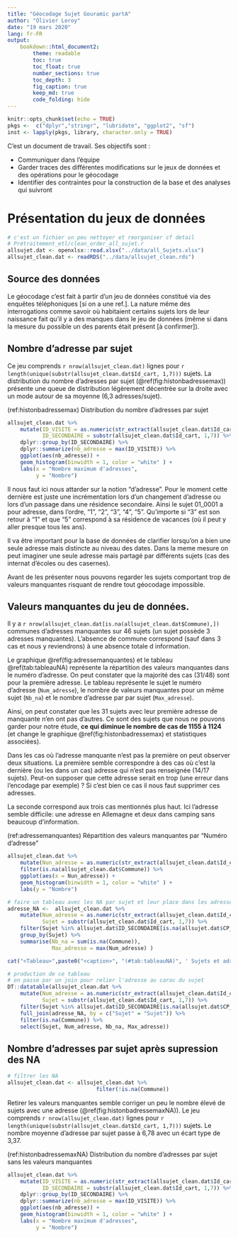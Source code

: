 ```yaml
---
title: "Géocodage Sujet Gouramic partA"
author: "Olivier Leroy"
date: "19 mars 2020"
lang: fr-FR
output: 
    bookdown::html_document2:
        theme: readable
        toc: true
        toc_float: true
        number_sections: true
        toc_depth: 3
        fig_caption: true
        keep_md: true
        code_folding: hide
---
```


```r
knitr::opts_chunk$set(echo = TRUE)
pkgs <-  c("dplyr","stringr", "lubridate", "ggplot2", "sf")
inst <- lapply(pkgs, library, character.only = TRUE)
```

C'est un document de travail. Ses objectifs sont : 

* Communiquer dans l’équipe 
* Garder traces des différentes modifications sur le jeux de données et des opérations pour le géocodage
* Identifier des contraintes pour la construction de la base et des analyses qui suivront

# Présentation du jeux de données 

```r
# c'est un fichier un peu nettoyer et reorganiser cf detail
# Prétraitement_etl/clean_order_all_sujet.r
allsujet.dat <- openxlsx::read.xlsx("../data/all_Sujets.xlsx")
allsujet_clean.dat <- readRDS("../data/allsujet_clean.rds")

```


## Source des données 

Le géocodage c'est fait à partir d'un jeu de données constitué via des enquêtes téléphoniques [si on a une ref.]. La nature même des interrogations comme savoir où habitaient certains sujets lors de leur naissance fait qu'il y a des manques dans le jeu de données (même si dans la mesure du possible un des parents était présent [à confirmer]). 


## Nombre d'adresse par sujet

Ce jeu comprends `r nrow(allsujet_clean.dat)` lignes pour `r length(unique(substr(allsujet_clean.dat$Id_cart, 1,7)))` sujets. La distribution du nombre d'adresses par sujet (\@ref(fig:histonbadressemax)) présente une queue de distribution légèrement décentrée sur la droite avec un mode autour de sa moyenne (6,3 adresses/sujet). 

(ref:histonbadressemax) Distribution du nombre d'adresses par sujet

```r
allsujet_clean.dat %>% 
    mutate(ID_VISITE = as.numeric(str_extract(allsujet_clean.dat$Id_cart, pattern = "[0-9]{1,2}?$")),
           ID_SECONDAIRE = substr(allsujet_clean.dat$Id_cart, 1,7)) %>% 
    dplyr::group_by(ID_SECONDAIRE) %>% 
    dplyr::summarize(nb_adresse = max(ID_VISITE)) %>% 
    ggplot(aes(nb_adresse)) +
    geom_histogram(binwidth = 1, color = "white" ) +
    labs(x = "Nombre maximum d'adresses",
         y = "Nombre")
```

Il nous faut ici nous attarder sur la notion "d'adresse". Pour le moment cette dernière est juste une incrémentation lors d'un changement d'adresse ou lors d'un passage dans une résidence secondaire. Ainsi le sujet 01_0001 a pour adresse, dans l'ordre, "1", "2", "3", "4", "5". Qu'importe si "3" est son retour à "1" et que "5" correspond à sa résidence de vacances (où il peut y aller presque tous les ans). 

Il va être important pour la base de données de clarifier lorsqu'on a bien une seule adresse mais distincte au niveau des dates. Dans la meme mesure on peut imaginer une seule adresse mais partagé par différents sujets (cas des internat d'écoles ou des casernes). 

Avant de les présenter nous pouvons regarder les sujets comportant trop de valeurs manquantes risquant de rendre tout géocodage impossible. 

## Valeurs manquantes du jeu de données.

Il y a `r nrow(allsujet_clean.dat[is.na(allsujet_clean.dat$Commune),])` communes d'adresses manquantes sur 46 sujets (un sujet possède 3 adresses manquantes). L'absence de commune correspond (sauf dans 3 cas et nous y reviendrons) à une absence totale d information. 

Le graphique  \@ref(fig:adressemanquantes) et le tableau \@ref(tab:tableauNA) représente la répartition des valeurs manquantes dans le numéro d'adresse. On peut constater que la majorité des cas (31/48) sont pour la première adresse. Le tableau représente le sujet le numéro d'adresse (`Num_adresse`), le nombre de valeurs manquantes pour un même sujet (`Nb_na`) et le nombre d'adresse par par sujet (`Max_adresse`). 

Ainsi, on peut constater que les 31 sujets avec leur première adresse de manquante n'en ont pas d'autres. Ce sont des sujets que nous ne pouvons garder pour notre étude, **ce qui diminue le nombre de cas de 1155 à 1124** (et change le graphique \@ref(fig:histonbadressemax) et statistiques associées). 

Dans les cas où l'adresse manquante n'est pas la première on peut observer deux situations. La première semble correspondre à des cas où c'est la dernière (ou les dans un cas) adresse qui n'est pas renseignée (14/17 sujets). Peut-on supposer que cette adresse serait en trop (une erreur dans l'encodage par exemple) ? Si c'est bien ce cas il nous faut supprimer ces adresses. 

La seconde correspond aux trois cas mentionnés plus haut. Ici l'adresse semble difficile: une adresse en Allemagne et deux dans camping sans beaucoup d'information.

(ref:adressemanquantes) Répartition des valeurs manquantes par "Numéro d'adresse"

```r
allsujet_clean.dat %>% 
    mutate(Nun_adresse = as.numeric(str_extract(allsujet_clean.dat$Id_cart, pattern = "[0-9]{1,2}?$"))) %>% 
    filter(is.na(allsujet_clean.dat$Commune)) %>% 
    ggplot(aes(x = Nun_adresse)) +
    geom_histogram(binwidth = 1, color = "white" ) +
    labs(y = "Nombre")
```



```r
# faire un tableau avec les NA par sujet et leur place dans les adresses de ce sujet
adresse_NA <-  allsujet_clean.dat %>% 
    mutate(Num_adresse = as.numeric(str_extract(allsujet_clean.dat$Id_cart, pattern = "[0-9]{1,2}?$")),
           Sujet = substr(allsujet_clean.dat$Id_cart, 1,7)) %>% 
    filter(Sujet %in% allsujet.dat$ID_SECONDAIRE[is.na(allsujet.dat$CP_commune_p)]) %>% 
    group_by(Sujet) %>% 
    summarise(Nb_na = sum(is.na(Commune)),
              Max_adresse = max(Num_adresse) )

cat("<Tableau>",paste0("<caption>", "(#tab:tableauNA)", ' Sujets et adresses avec des valeurs manquantes explicites (NA)', "</caption>"),"</tableau>", sep ="\n")

# production de ce tableau
# on passe par un join pour relier l'adresse au carac du sujet
DT::datatable(allsujet_clean.dat %>% 
    mutate(Num_adresse = as.numeric(str_extract(allsujet_clean.dat$Id_cart, pattern = "[0-9]{1,2}?$")),
           Sujet = substr(allsujet_clean.dat$Id_cart, 1,7)) %>% 
    filter(Sujet %in% allsujet.dat$ID_SECONDAIRE[is.na(allsujet.dat$CP_commune_p)]) %>% 
    full_join(adresse_NA, by = c("Sujet" = "Sujet")) %>% 
    filter(is.na(Commune)) %>% 
    select(Sujet, Num_adresse, Nb_na, Max_adresse))

```

## Nombre d'adresses par sujet après supression des NA

```r
# filtrer les NA
allsujet_clean.dat <- allsujet_clean.dat %>% 
                            filter(!is.na(Commune))
```

Retirer les valeurs manquantes semble corriger un peu le nombre élevé de sujets avec une adresse (\@ref(fig:histonbadressemaxNA)). Le jeu comprends `r nrow(allsujet_clean.dat)` lignes pour `r length(unique(substr(allsujet_clean.dat$Id_cart, 1,7)))` sujets. Le nombre moyenne d'adresse par sujet passe à 6,78 avec un écart type de 3,37.


(ref:histonbadressemaxNA) Distribution du nombre d'adresses par sujet sans les valeurs manquantes
 
```r

allsujet_clean.dat %>% 
    mutate(ID_VISITE = as.numeric(str_extract(allsujet_clean.dat$Id_cart, pattern = "[0-9]{1,2}?$")),
           ID_SECONDAIRE = substr(allsujet_clean.dat$Id_cart, 1,7)) %>% 
    dplyr::group_by(ID_SECONDAIRE) %>% 
    dplyr::summarize(nb_adresse = max(ID_VISITE)) %>% 
    ggplot(aes(nb_adresse)) +
    geom_histogram(binwidth = 1, color = "white" ) +
    labs(x = "Nombre maximum d'adresses",
         y = "Nombre")
```
